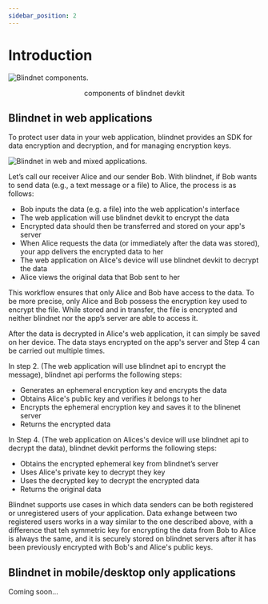 ```yaml
---
sidebar_position: 2
---
```


# Introduction

![Blindnet components.](/img/how_it_works/components.svg)

<p align="center">
    components of blindnet devkit
</p>

## Blindnet in web applications

To protect user data in your web application, blindnet provides an SDK for data encryption and decryption, and for managing encryption keys. 

![Blindnet in web and mixed applications.](/img/how_it_works/web_enc_detail.svg)

Let’s call our receiver Alice and our sender Bob. With blindnet, if Bob wants to send data (e.g., a text message or a file) to Alice, the process is as follows:

- Bob inputs the data (e.g. a file) into the web application's interface
- The web application will use blindnet devkit to encrypt the data
- Encrypted data should then be transferred and stored on your app's server
- When Alice requests the data (or immediately after the data was stored), your app delivers the encrypted data to her
- The web application on Alice's device will use blindnet devkit to decrypt the data
- Alice views the original data that Bob sent to her

This workflow ensures that only Alice and Bob have access to the data. To be more precise, only Alice and Bob possess the encryption key used to encrypt the file.
While stored and in transfer, the file is encrypted and neither blindnet nor the app’s server are able to access it.

After the data is decrypted in Alice's web application, it can simply be saved on her device. The data stays encrypted on the app's server and Step 4 can be carried out multiple times.

In step 2. (The web application will use blindnet api to encrypt the message), blindnet api performs the following steps:

- Generates an ephemeral encryption key and encrypts the data
- Obtains Alice's public key and verifies it belongs to her
- Encrypts the ephemeral encryption key and saves it to the blinenet server
- Returns the encrypted data

In Step 4. (The web application on Alices's device will use blindnet api to decrypt the data), blindnet devkit performs the following steps:

- Obtains the encrypted ephemeral key from blindnet’s server
- Uses Alice's private key to decrypt they key
- Uses the decrypted key to decrypt the encrypted data
- Returns the original data

Blindnet supports use cases in which data senders can be both registered or unregistered users of your application. Data exhange between two registered users works in a way similar to the one described above, with a difference that teh symmetric key for encrypting the data from Bob to Alice is always the same, and it is securely stored on blindnet servers after it has been previously encrypted with Bob's and Alice's public keys.

## Blindnet in mobile/desktop only applications

Coming soon...


